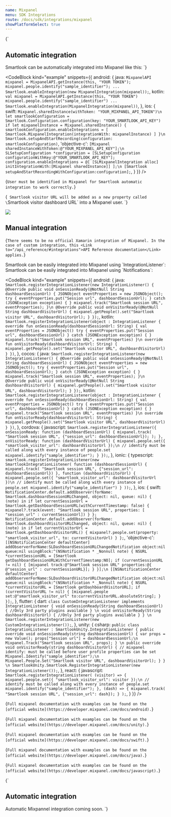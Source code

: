 ```yaml
---
name: Mixpanel
menu: SDK Integrations
route: /docs/sdk/integrations/mixpanel
showPlatformSelect: true
---
```




<Title>Mixpannel integration</Title>

<TextBlock visibleOn="android,ios">{`
## Automatic integration
Smartlook can be automatically integrated into Mixpanel like this:
`}</TextBlock>

<CodeBlock
  kind="example"
  snippets={{
    android: {
      java: `
MixpanelAPI mixpanel = MixpanelAPI.getInstance(this, "YOUR TOKEN");
mixpanel.people.identify("sample_identifier");
...
Smartlook.enableIntegration(new MixpanelIntegration(mixpanel));
      `,
      kotlin: `
val mixpanel = MixpanelAPI.getInstance(this, "YOUR TOKEN")
mixpanel.people.identify("sample_identifier")
...
Smartlook.enableIntegration(MixpanelIntegration(mixpanel))
      `,
  },
  ios: {
      swift: `
Mixpanel.sharedInstance(withToken: "YOUR_MIXPANEL_API_TOKEN")\n
let smartlookConfiguration = Smartlook.Configuration.configuration(key: "YOUR_SMARTLOOK_API_KEY")
if let mixpanelInstance = Mixpanel.sharedInstance() {
    smartlookConfiguration.enableIntegrations = [ Smartlook.MixpanelIntegration(integrationWith: mixpanelInstance) ]
}\n
Smartlook.setupAndStartRecording(configuration: smartlookConfiguration)
`,
      'objective-c': `
[Mixpanel sharedInstanceWithToken:@"YOUR_MIXPANEL_API_KEY"];\n
SLSetupConfiguration *configuration = [SLSetupConfiguration configurationWithKey:@"YOUR_SMARTLOOK_API_KEY"];
configuration.enableIntegrations = @[ [SLMixpanelIntegration alloc] initIntegrationWith:[Mixpanel sharedInstance]] ];\n
[Smartlook setupAndStartRecordingWithConfiguration:configuration];
`,
  }
  }}
/>

<TextBlock kind="important" visibleOn="android">{`
User must be identified in Mixpanel for Smartlook automatic integration to work correctly.
`}</TextBlock>

<TextBlock visibleOn="android">{`
Smartlook visitor URL will be added as a new property called \`Smartlook visitor dashboard URL\` into a Mixpanel user.
`}</TextBlock>

<img visibleOn="android" src={auto_integration_mixpanel} />

## Manual integration

<TextBlock kind="important" visibleOn="xamarin">{`
There seems to be no official Xamarin integration of Mixpanel. In the case of custom integration, this <Link to="/api_reference/#integrations">API Reference documentation</Link> applies.
`}</TextBlock>

<TextBlock invisibleOn='ios,xamarin'>
Smartlook can be easily integrated into Mixpanel using `IntegrationListener`:
</TextBlock>

<TextBlock visibleOn='ios'>
Smartlook can be easily integrated into Mixpanel using `Notifications`:
</TextBlock>

<CodeBlock
  kind="example"
  snippets={{
    android: {
      java: `
Smartlook.registerIntegrationListener(new IntegrationListener() {
    @Override
    public void onSessionReady(@NotNull String dashboardSessionUrl) {
        JSONObject eventProperties = new JSONObject();
        try {
            eventProperties.put("Session url", dashboardSessionUrl);
        } catch (JSONException exception) {
        }
        mixpanel.track("Smartlook session URL", eventProperties);
    }\n
    @Override
    public void onVisitorReady(@NotNull String dashboardVisitorUrl) {
        mixpanel.getPeople().set("Smartlook visitor URL", dashboardVisitorUrl);
    }
});
      `,
      kotlin: `
Smartlook.registerIntegrationListener(object : IntegrationListener {
    override fun onSessionReady(dashboardSessionUrl: String) {
        val eventProperties = JSONObject()
        try {
            eventProperties.put("Session url", dashboardSessionUrl)
        } catch (JSONException exception) {
        }
        mixpanel.track("Smartlook session URL", eventProperties)
    }\n
    override fun onVisitorReady(dashboardVisitorUrl: String) {
        mixpanel.getPeople().set("Smartlook visitor URL", dashboardVisitorUrl)
    }
})
      `,
    },
    cocos: {
      java: `
Smartlook.registerIntegrationListener(new IntegrationListener() {
    @Override
    public void onSessionReady(@NotNull String dashboardSessionUrl) {
        JSONObject eventProperties = new JSONObject();
        try {
            eventProperties.put("Session url", dashboardSessionUrl);
        } catch (JSONException exception) {
        }
        mixpanel.track("Smartlook session URL", eventProperties);
    }\n
    @Override
    public void onVisitorReady(@NotNull String dashboardVisitorUrl) {
        mixpanel.getPeople().set("Smartlook visitor URL", dashboardVisitorUrl);
    }
});
      `,
      kotlin: `
Smartlook.registerIntegrationListener(object : IntegrationListener {
    override fun onSessionReady(dashboardSessionUrl: String) {
        val eventProperties = JSONObject()
        try {
            eventProperties.put("Session url", dashboardSessionUrl)
        } catch (JSONException exception) {
        }
        mixpanel.track("Smartlook session URL", eventProperties)
    }\n
    override fun onVisitorReady(dashboardVisitorUrl: String) {
        mixpanel.getPeople().set("Smartlook visitor URL", dashboardVisitorUrl)
    }
})
      `,
    },
    cordova: {
      javascript: `
Smartlook.registerIntegrationListener({
  onSessionReady: function (dashboardSessionUrl) {
    mixpanel.track(
    "Smartlook session URL",
    {"session_url": dashboardSessionUrl});
);
  },
  onVisitorReady: function (dashboardVisitorUrl) {
    mixpanel.people.set({ "smartlook_visitor_url": dashboardVisitorUrl });\n
    // identify must be called along with every instance of people.set
    mixpanel.identify("sample_identifier");
  }
});
      `,
    },
    ionic: {
      typescript: `
smartlook.registerIntegrationListener(new SmartlookIntegrationListener(
  function (dashboardSessionUrl) {
    mixpanel.track(
    "Smartlook session URL",
    {"session_url": dashboardSessionUrl})
  },
  function (dashboardVisitorUrl) {
    mixpanel.people.set({ "smartlook_visitor_url": dashboardVisitorUrl })\n
    // identify must be called along with every instance of people.set
    mixpanel.identify("sample_identifier")
  }
));
      `,
    },
    ios: {
      swift: `
NotificationCenter.default.addObserver(forName: Smartlook.dashboardSessionURLChanged, object: nil, queue: nil) { (note) in
    if let currentSessionUrl = Smartlook.getDashboardSessionURL(withCurrentTimestamp: false) {
        mixpanel?.track(event: "Smartlook session URL", properties: [ "session_url" : currentSessionUrl])
    }
};
NotificationCenter.default.addObserver(forName: Smartlook.dashboardVisitorURLChanged, object: nil, queue: nil) { (note) in
    if let currentVisitorUrl = Smartlook.getDashboardVisitorURL() {
        mixpanel?.people.set(property: "smartlook_visitor_url", to: currentVisitorUrl)
    }
};
      `,
      'objective-c': `
[[NSNotificationCenter defaultCenter] addObserverForName:SLDashboardSessionURLChangedNotification object:nil queue:nil usingBlock:^(NSNotification * _Nonnull note) {
    NSURL *currentSessionURL = [Smartlook getDashboardSessionURLWithCurrentTimestamp:NO];
    if (currentSessionURL != nil) {
      [mixpanel track:@"Smartlook session URL" properties:@{ @"session_url" : currentSessionURL}];
    }
}];\n
[[NSNotificationCenter defaultCenter] addObserverForName:SLDashboardVisitorURLChangedNotification object:nil queue:nil usingBlock:^(NSNotification * _Nonnull note) {
    NSURL *currentVisitorURL = [Smartlook getDashboardVisitorURL];
    if (currentVisitorURL != nil) {
      [mixpanel.people set:@"smartlook_visitor_url" to:currentVisitorURL.absoluteString];
    }
}];
      `,
    },
    flutter: {
      dart: `
class CustomIntegrationListener implements IntegrationListener {
  void onSessionReady(String dashboardSessionUrl) {
    //Only 3rd party plugins available
  }
\n
  void onVisitorReady(String dashboardVisitorUrl) {
    //Only 3rd party plugins available
  }
}
\n
Smartlook.registerIntegrationListener(new CustomIntegrationListener());
      `,
  },
  unity: {
    csharp: `
public class IntegrationListener : SmartlookUnity.IntegrationListener
{
    public override void onSessionReady(string dashboardSessionUrl)
    {
        var props = new Value();
        props["Session url"] = dashboardSessionUrl;\n
        Mixpanel.Track("Smartlook session URL", props);
    }
\n
    public override void onVisitorReady(string dashboardVisitorUrl)
    {
        // mixpanel identify: must be called before user profile properties can be set
        Mixpanel.Identify("sample_identifier");\n
        Mixpanel.People.Set("Smartlook visitor URL", dashboardVisitorUrl);
    }
}
\n
SmartlookUnity.Smartlook.RegisterIntegrationListener(new IntegrationListener());
`,
  },
  react: {
    javascript: `
Smartlook.registerIntegrationListener(
    (visitor) => {
        mixpanel.people.set({ "smartlook_visitor_url": visitor });\n
        // identify must be called along with every instance of people.set
        mixpanel.identify("sample_identifier");
    },
    (dash) => {
        mixpanel.track(
            "Smartlook session URL",
            {"session_url": dash});
    }
  );
`,
  }
  }}
/>

<TextBlock kind="note" visibleOn="android">{`
Full mixpanel documentation with examples can be found on the [official website](https://developer.mixpanel.com/docs/android).
`}</TextBlock>

<TextBlock kind="note" visibleOn="unity">{`
Full mixpanel documentation with examples can be found on the [official website](https://developer.mixpanel.com/docs/unity).
`}</TextBlock>

<TextBlock kind="note" visibleOn="ios">{`
Full mixpanel documentation with examples can be found on the [official website](https://developer.mixpanel.com/docs/swift).
`}</TextBlock>

<TextBlock kind="note" visibleOn="cocos">{`
Full mixpanel documentation with examples can be found on the [official website](https://developer.mixpanel.com/docs/java).
`}</TextBlock>

<TextBlock kind="note" visibleOn="cordova,ionic,react">{`
Full mixpanel documentation with examples can be found on the [official website](https://developer.mixpanel.com/docs/javascript).
`}</TextBlock>

<TextBlock invisibleOn="android">{`
## Automatic integration
Automatic Mixpannel integration coming soon.
`}</TextBlock>

